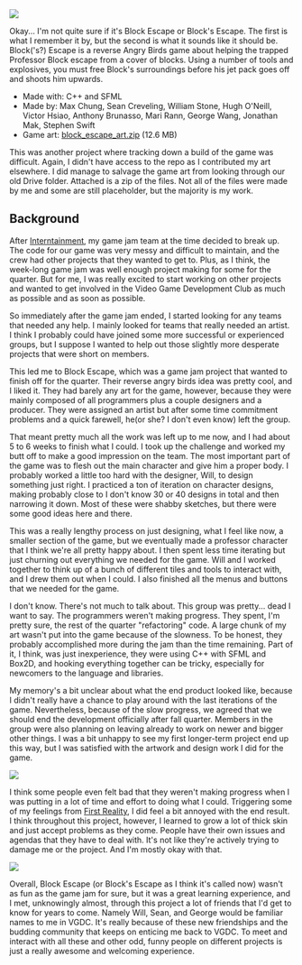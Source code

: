 <img src="https://d1yx06f4zik90o.cloudfront.net/uploads/menuSplash.png" />

Okay... I'm not quite sure if it's Block Escape or Block's Escape. The first is what I remember it by, but the second is what it sounds like it should be. Block('s?) Escape is a reverse Angry Birds game about helping the trapped Professor Block escape from a cover of blocks. Using a number of tools and explosives, you must free Block's surroundings before his jet pack goes off and shoots him upwards.

- Made with: C++ and SFML
- Made by: Max Chung, Sean Creveling, William Stone, Hugh O'Neill, Victor Hsiao, Anthony Brunasso, Mari Rann, George Wang, Jonathan Mak, Stephen Swift
- Game art: [block_escape_art.zip](https://d1yx06f4zik90o.cloudfront.net/uploads/block_escape_art.zip) (12.6 MB)

This was another project where tracking down a build of the game was difficult. Again, I didn't have access to the repo as I contributed my art elsewhere. I did manage to salvage the game art from looking through our old Drive folder. Attached is a zip of the files. Not all of the files were made by me and some are still placeholder, but the majority is my work.

## Background

After [Interntainment](http://maxrchung.com/projects/interntainment), my game jam team at the time decided to break up. The code for our game was very messy and difficult to maintain, and the crew had other projects that they wanted to get to. Plus, as I think, the week-long game jam was well enough project making for some for the quarter. But for me, I was really excited to start working on other projects and wanted to get involved in the Video Game Development Club as much as possible and as soon as possible.

So immediately after the game jam ended, I started looking for any teams that needed any help. I mainly looked for teams that really needed an artist. I think I probably could have joined some more successful or experienced groups, but I suppose I wanted to help out those slightly more desperate projects that were short on members.

This led me to Block Escape, which was a game jam project that wanted to finish off for the quarter. Their reverse angry birds idea was pretty cool, and I liked it. They had barely any art for the game, however, because they were mainly composed of all programmers plus a couple designers and a producer. They were assigned an artist but after some time commitment problems and a quick farewell, he(or she? I don't even know) left the group.

That meant pretty much all the work was left up to me now, and I had about 5 to 6 weeks to finish what I could. I took up the challenge and worked my butt off to make a good impression on the team. The most important part of the game was to flesh out the main character and give him a proper body. I probably worked a little too hard with the designer, Will, to design something just right. I practiced a ton of iteration on character designs, making probably close to I don't know 30 or 40 designs in total and then narrowing it down. Most of these were shabby sketches, but there were some good ideas here and there.

This was a really lengthy process on just designing, what I feel like now, a smaller section of the game, but we eventually made a professor character that I think we're all pretty happy about. I then spent less time iterating but just churning out everything we needed for the game. Will and I worked together to think up of a bunch of different tiles and tools to interact with, and I drew them out when I could. I also finished all the menus and buttons that we needed for the game.

I don't know. There's not much to talk about. This group was pretty... dead I want to say. The programmers weren't making progress. They spent, I'm pretty sure, the rest of the quarter "refactoring" code. A large chunk of my art wasn't put into the game because of the slowness. To be honest, they probably accomplished more during the jam than the time remaining. Part of it, I think, was just inexperience, they were using C++ with SFML and Box2D, and hooking everything together can be tricky, especially for newcomers to the language and libraries.

My memory's a bit unclear about what the end product looked like, because I didn't really have a chance to play around with the last iterations of the game. Nevertheless, because of the slow progress, we agreed that we should end the development officially after fall quarter. Members in the group were also planning on leaving already to work on newer and bigger other things. I was a bit unhappy to see my first longer-term project end up this way, but I was satisfied with the artwork and design work I did for the game.

<img src="https://d1yx06f4zik90o.cloudfront.net/uploads/teddy_bear_angry.gif" />

I think some people even felt bad that they weren't making progress when I was putting in a lot of time and effort to doing what I could. Triggering some of my feelings from [First Reality](http://maxrchung.com/firstreality), I did feel a bit annoyed with the end result. I think throughout this project, however, I learned to grow a lot of thick skin and just accept problems as they come. People have their own issues and agendas that they have to deal with. It's not like they're actively trying to damage me or the project. And I'm mostly okay with that.

<img src="https://d1yx06f4zik90o.cloudfront.net/uploads/teddy_bear_no_angry.gif" />

Overall, Block Escape (or Block's Escape as I think it's called now) wasn't as fun as the game jam for sure, but it was a great learning experience, and I met, unknowingly almost, through this project a lot of friends that I'd get to know for years to come. Namely Will, Sean, and George would be familiar names to me in VGDC. It's really because of these new friendships and the budding community that keeps on enticing me back to VGDC. To meet and interact with all these and other odd, funny people on different projects is just a really awesome and welcoming experience.
